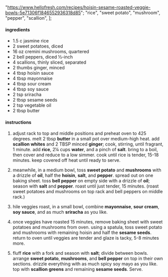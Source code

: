   "https://www.hellofresh.com/recipes/hoisin-sesame-roasted-veggie-bowls-5e71306f1846552936318d85";
  "rice",
  "sweet potato",
  "mushroom",
  "pepper",
  "scallion",
];

#### ingredients

- 1.5 c jasmine rice
- 2 sweet potatoes, diced
- 16 oz cremini mushrooms, quartered
- 2 bell peppers, diced ½-inch
- 4 scallions, thinly sliced, separated
- 2 thumbs ginger, minced
- 4 tbsp hoisin sauce
- 4 tbsp mayonnaise
- 4 tbsp sour cream
- 4 tbsp soy sauce
- 2 tsp sriracha
- 2 tbsp sesame seeds
- 2 tsp vegetable oil
- 2 tbsp butter

#### instructions

1. adjust rack to top and middle positions and preheat oven to 425 degrees. melt 2 tbsp **butter** in a small pot over medium-high heat. add **scallion whites** and 2 TBSP minced **ginger**; cook, stirring, until fragrant, 1 minute. add **rice**, 2¼ cups **water**, and a pinch of **salt**. bring to a boil, then cover and reduce to a low simmer. cook until rice is tender, 15-18 minutes. keep covered off heat until ready to serve.

2. meanwhile, in a medium bowl, toss **sweet potato** and **mushrooms** with a drizzle of **oil**, half the **hoisin**, **salt**, and **pepper**. spread out on one baking sheet. toss **bell pepper** on empty side with a drizzle of **oil**; season with **salt** and **pepper**. roast until just tender, 15 minutes. (roast sweet potatoes and mushrooms on top rack and bell peppers on middle rack.)

3. hile veggies roast, in a small bowl, combine **mayonnaise**, **sour cream**, **soy sauce**, and as much **sriracha** as you like.

4. once veggies have roasted 15 minutes, remove baking sheet with sweet potatoes and mushrooms from oven. using a spatula, toss sweet potato and mushrooms with remaining hoisin and half the **sesame seeds**. return to oven until veggies are tender and glaze is tacky, 5-8 minutes more.

5. fluff **rice** with a fork and season with **salt**; divide between bowls. arrange **sweet potato**, **mushrooms**, and **bell pepper** on top in their own sections. drizzle everything with as much spicy soy mayo as you like. top with **scallion greens** and remaining **sesame seeds**. Serve.
